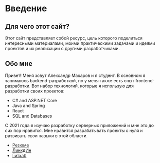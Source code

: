 # Введение

## Для чего этот сайт?

Этот сайт представляет собой ресурс, цель которого поделиться интересными материалами, моими практическими задачами и идеями проектов и их реализации с другими разработчиками.

## Обо мне

Привет! Меня зовут Александр Макаров и я студент. В основном я занимаюсь backend-разработкой, но у меня также есть опыт frontend-разработки. Вот набор технологий, которые я использую для разработки своих проектов:

- C# and ASP.NET Core
- Java and Spring
- React
- SQL and Databases

С 2021 года я изучаю разработку серверных приложений и мне это до сих пор нравится. Мне нравится разрабатывать проекты с нуля и развивать свои навыки в этой области.

- [Резюме](https://aleksandrmakarov-dev.github.io/my-cv/Resume.pdf)
- [ЛинкдИн](https://www.linkedin.com/in/aleksandr-makarov-397547252/)
- [Гитхаб](https://github.com/aleksandrmakarov-dev)
